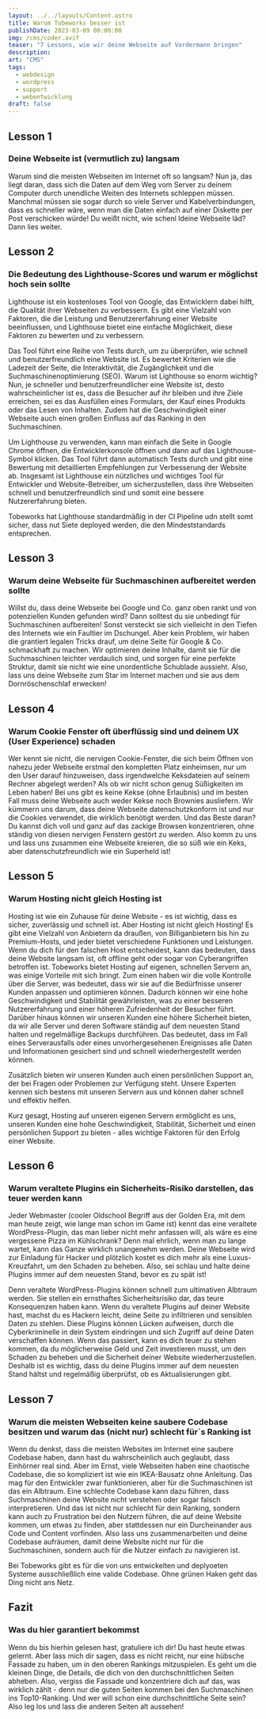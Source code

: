 ```yaml
---
layout: ../../layouts/Content.astro
title: Warum Tobeworks besser ist
publishDate: 2023-03-09 00:00:00
img: /cms/coder.avif
teaser: "7 Lessons, wie wir deine Webseite auf Vordermann bringen"
description:
art: "CMS" 
tags:
  - webdesign
  - wordpress
  - support
  - webentwicklung
draft: false
---
```



## Lesson 1
### Deine Webseite ist (vermutlich zu) langsam
Warum sind die meisten Webseiten im Internet oft so langsam? Nun ja, das liegt daran, dass sich die Daten auf dem Weg vom Server zu deinem Computer durch unendliche Weiten des Internets schleppen müssen. Manchmal müssen sie sogar durch so viele Server und Kabelverbindungen, dass es schneller wäre, wenn man die Daten einfach auf einer Diskette per Post verschicken würde!
Du weißt nicht, wie schenl ldeine Webseite läd? Dann lies weiter.


## Lesson 2
### Die Bedeutung des Lighthouse-Scores und warum er möglichst hoch sein sollte
Lighthouse ist ein kostenloses Tool von Google, das Entwicklern dabei hilft, die Qualität ihrer Webseiten zu verbessern. Es gibt eine Vielzahl von Faktoren, die die Leistung und Benutzererfahrung einer Website beeinflussen, und Lighthouse bietet eine einfache Möglichkeit, diese Faktoren zu bewerten und zu verbessern.

Das Tool führt eine Reihe von Tests durch, um zu überprüfen, wie schnell und benutzerfreundlich eine Website ist. Es bewertet Kriterien wie die Ladezeit der Seite, die Interaktivität, die Zugänglichkeit und die Suchmaschinenoptimierung (SEO).
Warum ist Lighthouse so enorm wichtig? Nun, je schneller und benutzerfreundlicher eine Website ist, desto wahrscheinlicher ist es, dass die Besucher auf ihr bleiben und ihre Ziele erreichen, sei es das Ausfüllen eines Formulars, der Kauf eines Produkts oder das Lesen von Inhalten. Zudem hat die Geschwindigkeit einer Webseite auch einen großen Einfluss auf das Ranking in den Suchmaschinen.

Um Lighthouse zu verwenden, kann man einfach die Seite in Google Chrome öffnen, die Entwicklerkonsole öffnen und dann auf das Lighthouse-Symbol klicken. Das Tool führt dann automatisch Tests durch und gibt eine Bewertung mit detaillierten Empfehlungen zur Verbesserung der Website ab.
Insgesamt ist Lighthouse ein nützliches und wichtiges Tool für Entwickler und Website-Betreiber, um sicherzustellen, dass ihre Webseiten schnell und benutzerfreundlich sind und somit eine bessere Nutzererfahrung bieten.

Tobeworks hat Lighthouse standardmäßig in der CI Pipeline udn stellt somt sicher, dass nut Siete deployed werden, die den Mindeststandards entsprechen.

## Lesson 3
### Warum deine Webseite für Suchmaschinen aufbereitet werden sollte
Willst du, dass deine Webseite bei Google und Co. ganz oben rankt und von potenziellen Kunden gefunden wird? Dann solltest du sie unbedingt für Suchmaschinen aufbereiten! Sonst versteckt sie sich vielleicht in den Tiefen des Internets wie ein Faultier im Dschungel. Aber kein Problem, wir haben die grantiert legalen Tricks drauf, um deine Seite für Google & Co. schmackhaft zu machen. Wir optimieren deine Inhalte, damit sie für die Suchmaschinen leichter verdaulich sind, und sorgen für eine perfekte Struktur, damit sie nicht wie eine unordentliche Schublade aussieht. Also, lass uns deine Webseite zum Star im Internet machen und sie aus dem Dornröschenschlaf erwecken!


## Lesson 4
### Warum Cookie Fenster oft überflüssig sind und deinem UX (User Experience) schaden
Wer kennt sie nicht, die nervigen Cookie-Fenster, die sich beim Öffnen von nahezu jeder Webseite erstmal den kompletten Platz einheimsen, nur um den User darauf hinzuweisen, dass irgendwelche Keksdateien auf seinem Rechner abgelegt werden? Als ob wir nicht schon genug Süßigkeiten im Leben haben! Bei uns gibt es keine Kekse (ohne Erlaubnis) und im besten Fall muss deine Webseite auch weder Kekse noch Brownies ausliefern. 
Wir kümmern uns darum, dass deine Webseite datenschutzkonform ist und nur die Cookies verwendet, die wirklich benötigt werden. Und das Beste daran? Du kannst dich voll und ganz auf das zackige Browsen konzentrieren, ohne ständig von diesen nervigen Fenstern gestört zu werden. Also komm zu uns und lass uns zusammen eine Webseite kreieren, die so süß wie ein Keks, aber datenschutzfreundlich wie ein Superheld ist!


## Lesson 5
### Warum Hosting nicht gleich Hosting ist
Hosting ist wie ein Zuhause für deine Website - es ist wichtig, dass es sicher, zuverlässig und schnell ist. Aber Hosting ist nicht gleich Hosting! Es gibt eine Vielzahl von Anbietern da draußen, von Billiganbietern bis hin zu Premium-Hosts, und jeder bietet verschiedene Funktionen und Leistungen. Wenn du dich für den falschen Host entscheidest, kann das bedeuten, dass deine Website langsam ist, oft offline geht oder sogar von Cyberangriffen betroffen ist.
Tobeworks bietet Hosting auf eigenen, schnellen Servern an, was einige Vorteile mit sich bringt. Zum einen haben wir die volle Kontrolle über die Server, was bedeutet, dass wir sie auf die Bedürfnisse unserer Kunden anpassen und optimieren können. Dadurch können wir eine hohe Geschwindigkeit und Stabilität gewährleisten, was zu einer besseren Nutzererfahrung und einer höheren Zufriedenheit der Besucher führt.
Darüber hinaus können wir unseren Kunden eine höhere Sicherheit bieten, da wir alle Server und deren Software ständig auf dem neuesten Stand halten und regelmäßige Backups durchführen. Das bedeutet, dass im Fall eines Serverausfalls oder eines unvorhergesehenen Ereignisses alle Daten und Informationen gesichert sind und schnell wiederhergestellt werden können.

Zusätzlich bieten wir unseren Kunden auch einen persönlichen Support an, der bei Fragen oder Problemen zur Verfügung steht. Unsere Experten kennen sich bestens mit unseren Servern aus und können daher schnell und effektiv helfen.

Kurz gesagt, Hosting auf unseren eigenen Servern ermöglicht es uns, unseren Kunden eine hohe Geschwindigkeit, Stabilität, Sicherheit und einen persönlichen Support zu bieten - alles wichtige Faktoren für den Erfolg einer Website.

## Lesson 6
### Warum veraltete Plugins ein Sicherheits-Risiko darstellen, das teuer werden kann
Jeder Webmaster (cooler Oldschool Begriff aus der Golden Era, mit dem man heute zeigt, wie lange man schon im Game ist) kennt das eine veraltete WordPress-Plugin, das man lieber nicht mehr anfassen will, als wäre es eine vergessene Pizza im Kühlschrank? Denn mal ehrlich, wenn man zu lange wartet, kann das Ganze wirklich unangenehm werden. Deine Webseite wird zur Einladung für Hacker und plötzlich kostet es dich mehr als eine Luxus-Kreuzfahrt, um den Schaden zu beheben. Also, sei schlau und halte deine Plugins immer auf dem neuesten Stand, bevor es zu spät ist!

Denn veraltete WordPress-Plugins können schnell zum ultimativen Albtraum werden. Sie stellen ein ernsthaftes Sicherheitsrisiko dar, das teure Konsequenzen haben kann. Wenn du veraltete Plugins auf deiner Website hast, machst du es Hackern leicht, deine Seite zu infiltrieren und  sensiblen Daten zu stehlen. Diese Plugins können Lücken aufweisen, durch die Cyberkriminelle in dein System eindringen und sich Zugriff auf deine Daten verschaffen können. Wenn das passiert, kann es dich teuer zu stehen kommen, da du möglicherweise Geld und Zeit investieren musst, um den Schaden zu beheben und die Sicherheit deiner Website wiederherzustellen. Deshalb ist es wichtig, dass du deine Plugins immer auf dem neuesten Stand hältst und regelmäßig überprüfst, ob es Aktualisierungen gibt.

## Lesson 7
### Warum die meisten Webseiten keine saubere Codebase besitzen und warum das (nicht nur) schlecht für`s Ranking ist
Wenn du denkst, dass die meisten Websites im Internet eine saubere Codebase haben, dann hast du wahrscheinlich auch geglaubt, dass Einhörner real sind. Aber im Ernst, viele Webseiten haben eine chaotische Codebase, die so kompliziert ist wie ein IKEA-Bausatz ohne Anleitung. Das mag für den Entwickler zwar funktionieren, aber für die Suchmaschinen ist das ein Albtraum. 
Eine schlechte Codebase kann dazu führen, dass Suchmaschinen deine Website nicht verstehen oder sogar falsch interpretieren. Und das ist nicht nur schlecht für dein Ranking, sondern kann auch zu Frustration bei den Nutzern führen, die auf deine Website kommen, um etwas zu finden, aber stattdessen nur ein Durcheinander aus Code und Content vorfinden. Also lass uns zusammenarbeiten und deine Codebase aufräumen, damit deine Website nicht nur für die Suchmaschinen, sondern auch für die Nutzer einfach zu navigieren ist.

Bei Tobeworks gibt es für die von uns entwickelten und deplyoeten Systeme ausschließlich eine valide Codebase. Ohne grünen Haken geht das Ding nicht ans Netz.


## Fazit
### Was du hier garantiert bekommst
Wenn du bis hierhin gelesen hast, gratuliere ich dir! Du hast heute etwas gelernt. Aber lass mich dir sagen, dass es nicht reicht, nur eine hübsche Fassade zu haben, um in den oberen Rankings mitzuspielen. Es geht um die kleinen Dinge, die Details, die dich von den durchschnittlichen Seiten abheben. Also, vergiss die Fassade und konzentriere dich auf das, was wirklich zählt - denn nur die guten Seiten kommen bei den Suchmaschinen ins Top10-Ranking. Und wer will schon eine durchschnittliche Seite sein? Also leg los und lass die anderen Seiten alt aussehen!
<CTA />